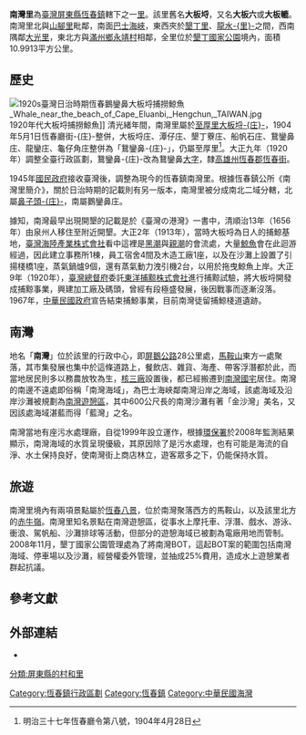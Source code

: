 {{ROC Village or Li Info
|Village/LiName = 南灣
|Village/Li = 里
|NativeName = 
|NativeNameLang = 
|OldName = 大板埒、大板六、大板轆{{r|黃瓊慧}}
|MapLocation = HC Nanwan village.svg
|MapSize = 
|Photo = Nanwan (South Bay).jpg
|Caption = 墾丁景點之一南灣遊憩區<br>（黑色長條狀物體是捕鯨棧道遺跡）
|City/CountyName = 屏東縣
|DivName = [[恆春鎮|恆春鎮]]
|Neighbors = 恆春鎮[[墾丁里|墾丁里]]、[[龍水里_(屏東縣)|龍水-{里}-]]、[[大光里_(恆春鎮)|大光里]]、[[山腳里_(屏東縣)|山腳里]]、[[滿州鄉|滿州鄉]][[永靖村|永靖村]]{{r|map}}
|Sub = 
|Elevation = 
|AreaSource = {{r|hengchuen}}
|AreaTotal = 10.9913
|PopSource = <ref name="data77132">{{Cite web|url=https://data.gov.tw/dataset/77132|title=村里戶數、單一年齡人口|publisher=內政部戶政司|website=政府資料開放平臺|accessdate=2019-05-21|archive-date=2021-10-28|archive-url=https://web.archive.org/web/20211028102000/https://data.gov.tw/dataset/77132|dead-url=no}}</ref>
|YearMonth = 2019年4月
|PopTotal = 2049
|HouseholdTotal = 763
|GovSource = <ref name="pthgvilgov">{{Cite web|url=http://www.hengchuen.gov.tw/ContentView.aspx?id=96e15684db4d43268b40fdb51011621d|title=恆春鎮公所村里導覽－南灣里|website=屏東縣恆春鎮公所|accessdate=2019-05-21|archive-date=2019-06-04|archive-url=https://web.archive.org/web/20190604081146/http://www.hengchuen.gov.tw/ContentView.aspx?id=96e15684db4d43268b40fdb51011621d|dead-url=yes}}</ref>
|Head = 葉啟俊
|Address = 南灣里南灣路216號
|PostalCode = 
|Website =
}}

'''南灣里'''為[[臺灣|臺灣]][[屏東縣|屏東縣]][[恆春鎮|恆春鎮]]轄下之一[[里|里]]。該里舊名'''大板埒'''，又名'''大板六'''或'''大板轆'''{{r|黃瓊慧}}。南灣里北與[[山腳里_(屏東縣)|山腳里]]毗鄰，南面[[巴士海峽|巴士海峽]]，東西夾於[[墾丁里|墾丁里]]、[[龍水里_(屏東縣)|龍水-{里}-]]之間，西南隅鄰[[大光里|大光里]]，東北方與[[滿州鄉|滿州鄉]][[永靖村|永靖村]]相鄰，全里位於[[墾丁國家公園|墾丁國家公園]]境內，面積10.9913平方公里{{r|hengchuen}}{{r|map}}。

== 歷史 ==
[[File:1920s臺灣日治時期恆春鵝鑾鼻大板埒捕撈鯨魚_Whale_near_the_beach_of_Cape_Eluanbi,_Hengchun,_TAIWAN.jpg|thumb]]1920年代大板埒捕撈鯨魚]]
清光緒年間，南灣里屬於[[至厚里|至厚里]][[大板埒庄|大板埒-{庄}-]]，1904年5月1日恆春廳街-{庄}-整併，大板埒庄、潭仔庄、墾丁藔庄、船帆石庄、鵞鑾鼻庄、龍鑾庄、龜仔角庄整併為「鵞鑾鼻-{庄}-」，仍屬至厚里<ref>明治三十七年恆春廳令第八號，1904年4月28日</ref>。大正九年（1920年）調整全臺行政區劃，鵞鑾鼻-{庄}-改為鵞鑾鼻[[大字|大字]]，隸[[高雄州|高雄州]][[恆春郡|恆春郡]][[恆春街|恆春街]]。

1945年[[國民政府|國民政府]]接收臺灣後，調整為現今的恆春鎮南灣里{{r|黃瓊慧}}。根據恆春鎮公所《南灣里簡介》，關於日治時期的記載則有另一版本，南灣里被分成南北二域分轄，北屬[[鼻子頭庄|鼻子頭-{庄}-]]，南屬鵝鑾鼻庄{{r|hengchuen}}。

據知，南灣最早出現開墾的記載是於《臺灣の港灣》一書中，清順治13年（1656年）由泉州人移住至附近開墾{{r|黃瓊慧}}。大正2年（1913年），當時大板埒為日人的捕鯨基地，[[臺灣海陸產業株式會社|臺灣海陸產業株式會社]]看中這裡是[[黑潮|黑潮]]與[[親潮|親潮]]的會流處，大量[[鯨魚|鯨魚]]會在此迴游經過，因此建立事務所1棟，員工宿舍4間及木造工廠1座，以及在沙灘上設置了引揚棧橋1座，蒸氣鍋爐9個，還有蒸氣動力洩引機2台，以用於拖曳鯨魚上岸{{r|yartcmt}}。大正9年（1920年），[[臺灣總督府|臺灣總督府]]委託[[東洋捕黥株式會社|東洋捕黥株式會社]]進行捕黥試驗，將大板埒開發成捕黥事業，興建加工廠及碼頭，曾經有段極盛發展，後因戰事而逐漸沒落{{r|memory}}。1967年，[[中華民國政府|中華民國政府]]宣告結束捕鯨事業，目前南灣徒留捕鯨棧道遺跡{{r|travel}}。

== 南灣 ==
地名「'''南灣'''」位於該里的行政中心，即[[屏鵝公路|屏鵝公路]]28公里處，[[馬鞍山_(屏東縣)|馬鞍山]]東方一處聚落，其市集發展也集中於這條道路上，餐飲店、雜貨、海產、帶客浮潛都於此，而當地居民則多以務農放牧為生，[[核三廠|核三廠]]設置後，都已經搬遷到[[南灣國宅|南灣國宅]]居住{{r|hengchuen}}{{r|map}}{{r|travel}}。南灣的南邊不遠處即俗稱「南灣海域」，為巴士海峽鄰南灣沿岸之海域，該處海域及沿岸沙灘被規劃為[[墾丁國家公園#南灣|南灣遊憩區]]，其中600公尺長的南灣沙灘有著「金沙灣」美名，又因該處海域湛藍而得「藍灣」之名{{r|map}}{{r|travel}}{{r|ktnp}}。

南灣當地有座污水處理廠，自從1999年設立運作，根據[[行政院環境保護署|環保署]]於2008年監測結果顯示，南灣海域的水質呈現優級，其原因除了是污水處理，也有可能是海流的自淨、水土保持良好，使南灣街上商店林立，遊客眾多之下，仍能保持水質{{r|cpami}}。

== 旅遊 ==
南灣里境內有兩項景點屬於[[恆春八景|恆春八景]]，位於南灣聚落西方的馬鞍山，以及該里北方的[[赤牛嶺|赤牛嶺]]{{r|map}}{{r|cts}}。南灣里知名景點在南灣遊憩區，從事水上摩托車、浮潛、戲水、游泳、衝浪、駕帆船、沙灘排球等活動，但部分的遊憩海域已被劃為電廠用地而管制{{r|travel}}{{r|ktnp}}。2008年11月，墾丁國家公園管理處為了將南灣BOT，這起BOT案的範圍包括南灣海域、停車場以及沙灘，經營權委外管理，並抽成25%費用，造成水上遊憩業者群起抗議{{r|libertytimes}}。

==參考文獻==
{{reflist|2|refs=

<ref name="hengchuen">{{cite web|
url=http://www.hengchuen.gov.tw/index.php/2009-10-11-05-23-35/2009-10-11-16-43-19/2009-11-04-03-48-10|
title=南灣里 Nan-wan Village|
publisher=恆春鎮公所全球資訊網|
accessdate=2013-04-21|
language=zh-tw|
archive-date=2020-02-16|
archive-url=https://web.archive.org/web/20200216015125/http://www.hengchuen.gov.tw/index.php/2009-10-11-05-23-35/2009-10-11-16-43-19/2009-11-04-03-48-10|
dead-url=yes}}</ref>

<ref name="map">{{cite book |
title=《屏東縣恆春鎮行政區域圖》（比例尺 1：25,000）|
publisher=內政部|
isbn=9860034567|
language=zh-tw|date=2005年12月}}</ref>

<ref name="黃瓊慧">{{cite book |
title=《臺灣地名辭書 卷四 屏東縣》|
chapter=〈恆春鎮 南灣里〉|
author=黃瓊慧等人 撰述|
publisher=臺灣省文獻委員會|
isbn=9789570291551|
language=zh-tw|
year=2001}}</ref>

<ref name="yartcmt">{{cite web
 |url        = http://tw.myblog.yahoo.com/kenting-surfshop/article?mid=21682&prev=-2&next=-2&page=1&sc=1#yartcmt
 |title        = 大板埒的由來就是現在的南灣
 |publisher        = 
 |accessdate        = 2013-04-21
 |language        = zh-tw
 |archive-date        = 2020-02-16
 |archive-url        = https://web.archive.org/web/20200216015130/http://tw.myblog.yahoo.com/kenting-surfshop/article?mid=21682&prev=-2&next=-2&page=1&sc=1#yartcmt
 |dead-url        = yes
 }}</ref>

<ref name="memory">{{cite web|
url=http://memory.ncl.edu.tw/tm_cgi/hypage.cgi?HYPAGE=image_photo_detail.hpg&project_id=twpt&dtd_id=10&xml_id=0000364556&subject_name=%E6%97%A5%E6%B2%BB%E6%99%82%E6%9C%9F%E8%87%BA%E7%81%A3%E5%9C%96%E5%83%8F%E5%AF%AB%E7%9C%9F|
title=大板埒捕鯨場解剖所(其二)|
publisher=|
accessdate=2013-04-21|
language=zh-tw|
archive-date=2020-09-18|
archive-url=https://web.archive.org/web/20200918124358/http://memory.ncl.edu.tw/tm_cgi/hypage.cgi?HYPAGE=image_photo_detail.hpg&project_id=twpt&dtd_id=10&xml_id=0000364556&subject_name=%E6%97%A5%E6%B2%BB%E6%99%82%E6%9C%9F%E8%87%BA%E7%81%A3%E5%9C%96%E5%83%8F%E5%AF%AB%E7%9C%9F|
dead-url=yes}}</ref>

<ref name="travel">{{cite web
 |url        = http://travel.taiwan.net.tw/Tap_TwGuide/tap_twguide_02_01.aspx?scenery_no=CMSI
 |title      = 南灣遊憩區 南灣遊憩區
 |publisher  = 交通部觀光局
 |accessdate = 2013-04-21
 |language   = zh-tw
}}{{dead link|date=2018年2月 |bot=InternetArchiveBot |fix-attempted=yes }}</ref>

<ref name="ktnp">{{cite web
 |url         = http://www.ktnp.gov.tw/cht/theme.aspx?type=1&themeTourID=4
 |title       = 南灣遊憩區
 |publisher   = 墾丁國家公園管理處
 |accessdate  = 2013-04-21
 |language    = zh-tw
 |deadurl     = yes
 |archiveurl  = https://web.archive.org/web/20130704033709/http://www.ktnp.gov.tw/cht/theme.aspx?type=1&themeTourID=4
 |archivedate = 2013-07-04
}}</ref>

<ref name="cts">{{cite news
 |url        = http://news.cts.com.tw/udn/politics/201211/201211271151294.html
 |title      = 「恆春八景」哪八景？ 三版本都迷人
 |author     = 潘欣中
 |publisher  = 華視新聞網
 |accessdate = 2013-04-21
 |language   = zh-tw
 |date       = 2012-11-27
}}{{dead link|date=2018年2月 |bot=InternetArchiveBot |fix-attempted=yes }}</ref>

<ref name="libertytimes">{{cite news
 |url         = http://www.libertytimes.com.tw/2008/new/nov/11/today-life1.htm
 |title       = 「海角七號」真實版／海也BOT 南灣上演抗議劇
 |author      = 葉永騫、許敏溶
 |publisher   = 自由時報電子報
 |accessdate  = 2013-04-21
 |language    = zh-tw
 |date        = 2008-11-11
 |deadurl     = yes
 |archiveurl  = https://web.archive.org/web/20110524235303/http://www.libertytimes.com.tw/2008/new/nov/11/today-life1.htm
 |archivedate = 2011-05-24
}}</ref>

<ref name="cpami">{{cite web
 |url         = http://www.cpami.gov.tw/chinese/index.php?option=com_content&view=article&id=8937&Itemid=54
 |title       = 墾丁國家公園南灣遊憩區海域水質監測屬優級
 |publisher   = 內政部營建署
 |accessdate  = 2013-04-21
 |language    = zh-tw
 |deadurl     = yes
 |archiveurl  = https://web.archive.org/web/20160305040435/http://www.cpami.gov.tw/chinese/index.php?option=com_content&view=article&id=8937&Itemid=54
 |archivedate = 2016-03-05
 |df          = 
}}</ref>
}}

==外部連結==
{{commons category|Nanwan}}
*{{cite web|url=https://tour.moc.gov.tw/frontsite/scenery/sceneryDetailAction.do?method=doDetail&serNo=200906230058&subMenuId=301&siteId=101|title=南灣|publisher=文化旅遊資訊入口網|language=zh-tw}}{{dead link|date=2018年2月 |bot=InternetArchiveBot |fix-attempted=yes }}

{{恆春鎮}}
{{恆春半島}}
[[分類:屏東縣的村和里|分類:屏東縣的村和里]]
[[Category:恆春鎮行政區劃|Category:恆春鎮行政區劃]]
[[Category:恆春鎮|Category:恆春鎮]]
[[Category:中華民國海灣|Category:中華民國海灣]]